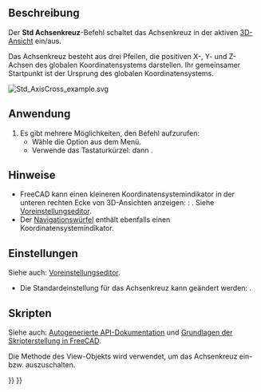 <languages/>

{{Docnav/de
|[[Std_ViewFullscreen/de|AnsichtVollbild]]
|[[Std_ToggleClipPlane/de|Clippingplane]]
|[[Std_View_Menu/de|Std Ansichtsmenü]]
|IconL=Std_ViewFullscreen.svg
|IconR=Std_ToggleClipPlane.svg
|IconC=Freecad.svg
}}

{{GuiCommand/de
|Name=Std AxisCross
|Name/de=Std Achsenkreuz
|MenuLocation=Ansicht → Achsenkreuz ein-/ausblenden
|Workbenches=Alle
|Shortcut={{KEY|A}} {{KEY|C}}
}}

<span id="Description"></span>
==Beschreibung==

Der '''Std Achsenkreuz'''-Befehl schaltet das Achsenkreuz in der aktiven [[3D_View/de|3D-Ansicht]] ein/aus.

Das Achsenkreuz besteht aus drei Pfeilen, die positiven X-, Y- und Z-Achsen des globalen Koordinatensystems darstellen. Ihr gemeinsamer Startpunkt ist der Ursprung des globalen Koordinatensystems.

[[Image:Std_AxisCross_example.svg]]
{{Caption|Das Achsenkreuz (die Buchstaben sind nicht Teil des Achsenkreuzes)}}

<span id="Usage"></span>
==Anwendung==

# Es gibt mehrere Möglichkeiten, den Befehl aufzurufen:
#* Wähle die Option {{MenuCommand|Ansicht → [[Image:Std_AxisCross.svg|16px]] Achsenkreuz ein/ausblenden}} aus dem Menü.
#* Verwende das Tastaturkürzel: {{KEY|A}} dann {{KEY|C}}.

<span id="Notes"></span>
==Hinweise==

* FreeCAD kann einen kleineren Koordinatensystemindikator in der unteren rechten Ecke von 3D-Ansichten anzeigen: : {{MenuCommand|Bearbeiten → Einstellungen → Anzeige → 3D-Ansicht → Koordinatensystem in Ecke anzeigen}}. Siehe [[Preferences_Editor/de#3D_View|Voreinstellungseditor]].
* Der [[Navigation_Cube/de|Navigationswürfel]] enthält ebenfalls einen Koordinatensystemindikator.

<span id="Preferences"></span>
==Einstellungen==

Siehe auch: [[Preferences_Editor/de|Voreinstellungseditor]].

* Die Standardeinstellung für das Achsenkreuz kann geändert werden: {{MenuCommand|Bearbeiten → Einstellungen... → Anzeige → 3D-Ansicht → Achsenkreuz standardmäßig anzeigen}}.

<span id="Scripting"></span>
==Skripten==

Siehe auch: [https://freecad.github.io/SourceDoc/ Autogenerierte API-Dokumentation] und [[FreeCAD_Scripting_Basics/de|Grundlagen der Skripterstellung in FreeCAD]].

Die Methode {{incode|setAxisCross}} des View-Objekts wird verwendet, um das Achsenkreuz ein- bzw. auszuschalten.

{{Code|code=
import FreeCADGui

view = FreeCADGui.ActiveDocument.ActiveView
view.setAxisCross(True)
view.hasAxisCross()
}}


{{Docnav/de
|[[Std_ViewFullscreen/de|AnsichtVollbild]]
|[[Std_ToggleClipPlane/de|Clippingplane]]
|[[Std_View_Menu/de|Std Ansichtsmenü]]
|IconL=Std_ViewFullscreen.svg
|IconR=Std_ToggleClipPlane.svg
|IconC=Freecad.svg
}}

{{Std_Base_navi{{#translation:}}}}
{{Userdocnavi{{#translation:}}}}